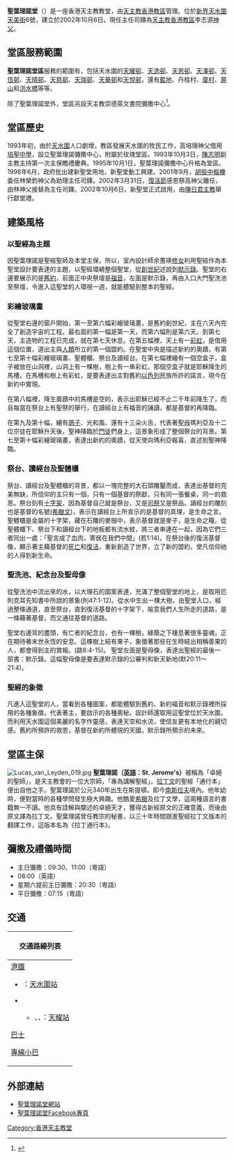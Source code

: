 {{Infobox church
| name                =  聖葉理諾堂
| fullname             = 天主教香港教區聖葉理諾堂
| image                = St. Jerome's Church.jpg
| location              = [[新界|新界]][[天水圍|天水圍]][[天美街|天美街]]6號
| country              = {{HK}}
| denomination         = [[天主教|天主教]]
| website              = [http://www.stjeromeschurch.org.hk/ 聖葉理諾堂網站]
| founded date         = 1993年：設立聖葉理諾彌撒中心<br>1995年10月1日：升格為堂區<br>1998年：政府批出建新聖堂用地<br>2002年10月6日：新聖堂啟用，由[[陳日君|陳日君]][[主教|主教]]舉行獻堂禮
| parish               =- 聖葉理諾堂區（天水圍）
| diocese              = [[天主教香港教區|天主教香港教區]]
}}

'''聖葉理諾堂'''（{{lang-en|St. Jerome's Church}}）是一座香港天主教教堂，由[[天主教香港教區|天主教香港教區]]管理。位於[[新界|新界]][[天水圍|天水圍]][[天美街|天美街]]6號，建立於2002年10月6日。現任主任司鐸為[[天主教香港教區|天主教香港教區]]李志源[[神父|神父]]。

==堂區服務範圍==
'''聖葉理諾堂區'''服務的範圍有，包括天水圍的[[天耀邨|天耀邨]]、[[天逸邨|天逸邨]]、[[天恩邨|天恩邨]]、[[天澤邨|天澤邨]]、[[天恆邨|天恆邨]]、[[天晴邨|天晴邨]]、[[天慈邨|天慈邨]]、[[天瑞邨|天瑞邨]]、[[天華邨|天華邨]]和[[天悅邨|天悅邨]]，還有[[藍地|藍地]]、丹桂村、[[廈村|廈村]]、[[屏山_(香港)|屏山]]和[[洪水橋|洪水橋]]等等。

除了聖葉理諾堂外，堂區另設天主教崇德英文​書院彌撒中心<ref>{{cite news|url=http://kkp.org.hk/node/23165|title=洪水橋新設彌撒中心|publisher=公教報|date=2021-06-27|accessdate=2021-07-06|archive-date=2021-07-18|archive-url=https://web.archive.org/web/20210718051432/https://kkp.org.hk/node/23165|dead-url=no}}</ref>。

==堂區歷史==
1993年初，由於[[天水圍|天水圍]]人口劇增，教區發展天水圍的牧民工作，高培理神父借用[[培聖中學|培聖中學]]，設立聖葉理諾彌撒中心，附屬於玫瑰堂區。1993年10月3日，[[陳志明|陳志明]]副主教主持第一次主保瞻禮慶典。1995年10月1日，聖葉理諾彌撒中心升格為堂區。1998年6月，政府批出建新聖堂用地，新聖堂動工興建。2001年9月，[[胡振中|胡振中]][[樞機|樞機]]委任林榮鈞神父為助理主任司鐸。2002年3月31日，[[復活節|復活節]]感恩祭高神父離任，由林神父接替為主任司鐸。2002年10月6日，新聖堂正式啟用，由[[陳日君|陳日君]][[主教|主教]]舉行獻堂禮。

==建築風格==
===以聖經為主題===
因聖葉理諾是聖經聖師及本堂主保，所以，室內設計師余蕙瑛[[修女|修女]]利用聖經作為本聖堂設計要表達的主題，以聖經環繞整個聖堂，從[[創世紀|創世紀]]述說到[[默示錄|默示錄]]。聖堂的右邊要展示的是[[舊約|舊約]]，前面正中央祭壇是[[福音|福音]]，左面是默示錄，再由入口大門聖洗池至祭壇，令進入這聖堂的人環視一週，就能體驗到整本的聖經。

===彩繪玻璃畫===
從聖堂右邊的窗戶開始，第一至第六幅彩繪玻璃畫，是舊約創世紀，主在六天內完全了創造宇宙的工程。最右面的第一幅是第一天，而第六幅則是第六天。到第七天，主造物的工程已完成，就在第七天休息。在第五幅裡，天上有一[[彩虹|彩虹]]，是借用這個位置，道出主與[[人類|人類]]所立的第一個盟約。在聖堂中央是描述新約的奧蹟，有第七至第十幅彩繪玻璃畫、聖體櫃、祭台及讀經台。在第七幅裡繪有一個空盒子，盒子被放在山洞裡，山洞上有一棵樹，樹上有一串彩虹。那個空盒子就是耶穌降生的馬槽。在馬槽和樹上有彩虹，是要表達出主對舊約[[以色列|以色列]]民族所許的諾言，現今在新約中實現。

在第八幅裡，降生奧蹟中的馬槽是空的，表示出耶穌已經不止二千年前降生了，而且每當在祭台上有聖祭的舉行，在讀經台上有福音的誦讀，都是基督的再降臨。

在第九及第十幅，繪有[[鴿子|鴿子]]、光和風、還有十三朵火舌，代表著[[聖母|聖母]]瑪利亞及十二位宗徒在耶穌升天後，聖神降臨於[[門徒|門徒]]們身上，這景象形成了整個祭台的背景。第七至第十幅彩繪玻璃畫，表達出新約的奧蹟，從天使向瑪利亞報喜，直述到聖神降臨。

===祭台、讀經台及聖體櫃===
祭台、讀經台及聖體櫃的背景，都以一塊完整的大石頭雕鑿而成，表達出基督的完美無缺，所信仰的主只有一個，只有一個基督的祭獻，只有同一張餐桌，同一的救恩。祭台刻有[[十字架|十字架]]，因為基督自己就是祭台，又是[[司祭|司祭]]又是祭品。讀經台的雕刻也是基督的名號([[希臘文|希臘文]])，表示在讀經台上所宣示的是基督的真理，是生命之言。聖體櫃是金屬的十字架，藏在石雕的麥捆中，表示基督就是麥子，是生命之糧。從聖體櫃下、祭台下和讀經台下的地板都有流水紋，將三者串連在一起，因為它們三者同出一處：「聖言成了血肉，寄居在我們中間」(若1:14)。在祭台後的復活基督像，顯示著主藉基督的[[死亡|死亡]]和[[復活|復活]]，重新創造了世界，立了新的盟約，使凡信仰祂的人得到新生命。

===聖洗池、紀念台及聖母像===
從聖洗池中流出來的水，以大理石的圖案表達，充滿了整個聖堂的地上，是取用厄則克耳先知書中所說的景象(則47:1-12)。從水中生出一棵大樹，由聖堂入口，經過整條通道，直至祭台，直到復活基督的十字架下，喻意我們人生所走的道路，是一條藉著基督，而又通往基督的道路。

聖堂右邊背的盡頭，有亡者的紀念台，也有一棵樹，綠蔭之下棲息著很多靈魂，正在期待著末世永恆的安息。這棵樹上結有果子，象徵著那些在生時結出相稱善果的人，都會得到主的賞報。(路8:4-15)。
聖堂左面是聖母像，表達出聖經的最後一部書：默示錄。這幅聖母像是要表達默示錄的公審判和新天新地(默20:11〜21:4)。

===聖經的象徵===
凡進入這聖堂的人，當看到各種圖案，都能體驗到舊約、新約福音和默示錄裡所採用的各種象徵，代表著主，要啟示的各種奧秘。設計師還取用這聖堂位於天水圍，而利用天水圍這個美麗的名字作靈感，表達天空和水流，使信友更有本地化的親切感。舊約所預許的救恩，基督在新約所體現的天國，默示錄所預示的未來。

==堂區主保==
[[File:Lucas_van_Leyden_019.jpg|thumb]]
{{main|耶柔米}}
'''聖葉理諾（[[英語|英語]]：St. Jerome's）'''被稱為「卓絕的聖師」，是天主教會的一位大宗師，「專為講解聖經」。[[拉丁文|拉丁文]]的聖經「通行本」便出自他之手。聖葉理諾於公元340年出生在斯提頓，即今[[南斯拉夫|南斯拉夫]]境內。他年幼時，便對當時的各種學問發生極大興趣。他酷愛[[希臘|希臘]]及拉丁文學，這兩種語言的書籍無一不讀。他具有詮解與闡述的卓絕天才，獲得古新經原文的正確意義，而後由原文譯為拉丁文。聖葉理諾曾任教宗的秘書，以三十年時間跟進聖經拉丁文版本的翻譯工作，這版本名為《拉丁通行本》。

==彌撒及禮儀時間==
* 主日彌撒：09:30、11:00（粵語）
* 08:00（英語）
* 星期六提前主日彌撒：20:30（粵語）
* 平日彌撒：07:15（粵語）

==交通==
{| class="mw-collapsible mw-collapsed wikitable" style="background:white; margin: 0 auto; width: auto;"  
! 交通路線列表
|-
|
;[[港鐵|港鐵]]
*{{港鐵路線標誌|TML}}：[[天水圍站_(屯馬綫)|天水圍站]]
*{{港鐵路線標誌|LRT}}
**{{港鐵路線標誌|705}}、{{港鐵路線標誌|706}}、{{港鐵路線標誌|761P}}：[[天耀站|天耀站]]
;[[香港巴士|巴士]]
{{九龍新界巴士簡單列表|69P|69M|69X|264R|265S|269B|269C|269D|269R|269S|276|276A|869|B1|B2P|B2X|K75P|N269}}
{{過海隧道巴士簡單列表|969|969B|969X|969N|N969}}
{{大嶼山巴士簡單列表|E36A|E37|E37C|N30|NA37}}
;[[專線小巴|專線小巴]]
{{新界專線小巴簡單列表|34A|77|77A|77B|79S|610S}}
|}

==外部連結==
* [http://www.stjeromeschurch.org.hk/ 聖葉理諾堂網站] {{Wayback|url=http://www.stjeromeschurch.org.hk/ |date=20191229182227 }}
* [https://www.facebook.com/stjeromeschurch 聖葉理諾堂Facebook專頁] {{Wayback|url=https://www.facebook.com/stjeromeschurch |date=20220130032445 }}
{{香港天主教教堂}}

[[Category:香港天主教堂|Category:香港天主教堂]]